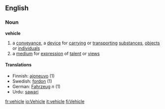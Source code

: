 ==English==
===Noun===
'''vehicle'''
#a [[conveyance]], a [[device]] for [[carry]]ing or [[transport]]ing [[substance]]s, [[object]]s or [[individual]]s
#a [[medium]] for [[expression]] of [[talent]] or [[view]]s
====Translations====
*Finnish: [[ajoneuvo]] (1)
*Swedish: [[fordon]] (1)
*German: [[Fahrzeug]] ''n'' (1)
*Urdu: [[sawari]]

[[fr:vehicle]]
[[io:Vehicle]]
[[it:vehicle]]
[[fi:Vehicle]]